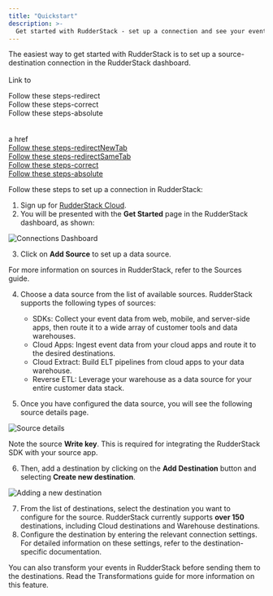 ```yaml
---
title: "Quickstart"
description: >-
  Get started with RudderStack - set up a connection and see your events flow in no time.
---
```


The easiest way to get started with RudderStack is to set up a source-destination connection in the RudderStack dashboard.<br/><br/>
Link to
<Link to="/google-bigquery/">Follow these steps-redirect</Link><br/>
<Link to="/destinations/warehouse-destinations/bigquery/">Follow these steps-correct</Link><br/>
<Link to="https://www.rudderstack.com/docs/destinations/warehouse-destinations/bigquery/">Follow these steps-absolute</Link><br/>
<br/><br/>
a href<br/>
<a href="/google-bigquery/">Follow these steps-redirectNewTab</a><br/>
<a target="_self" href="/google-bigquery/">Follow these steps-redirectSameTab</a><br/>
<a href="/destinations/warehouse-destinations/bigquery/">Follow these steps-correct</a><br/>
<a href="https://www.rudderstack.com/docs/destinations/warehouse-destinations/bigquery/">Follow these steps-absolute</a>

Follow these steps to set up a connection in RudderStack:

1. Sign up for [RudderStack Cloud](https://app.rudderstack.com/signup?type=freetrial).
2. You will be presented with the **Get Started** page in the RudderStack dashboard, as shown:

<img src="../assets/rs-cloud/get-started.png" alt="Connections Dashboard" />

3. Click on **Add Source** to set up a data source.

<div class="infoBlock">
For more information on sources in RudderStack, refer to the <Link to="/sources/">Sources</Link> guide.
</div>

4. Choose a data source from the list of available sources. RudderStack supports the following types of sources:
 
    - <Link to="/sources/event-streams/sdks/">SDKs</Link>: Collect your event data from web, mobile, and server-side apps, then route it to a wide array of customer tools and data warehouses.
    - <Link to="/sources/event-streams/cloud-apps/">Cloud Apps</Link>: Ingest event data from your cloud apps and route it to the desired destinations.
    - <Link to="/sources/extract/">Cloud Extract</Link>: Build ELT pipelines from cloud apps to your data warehouse.
    - <Link to="/sources/reverse-etl/">Reverse ETL</Link>: Leverage your warehouse as a data source for your entire customer data stack.

5. Once you have configured the data source, you will see the following source details page.

<img src="../assets/get-started/source-details.png" alt="Source details" />

<div class="infoBlock">

Note the source <strong>Write key</strong>. This is required for integrating the RudderStack SDK with your source app.
</div>

6. Then, add a destination by clicking on the **Add Destination** button and selecting **Create new destination**.

<img src="../assets/get-started/adding-new-destination.png" alt="Adding a new destination" />

7. From the list of destinations, select the destination you want to configure for the source. RudderStack currently supports **over 150** destinations, including <Link to="/destinations/streaming-destinations/">Cloud destinations</Link> and <Link to="/destinations/warehouse-destinations/">Warehouse destinations</Link>.
8. Configure the destination by entering the relevant connection settings. For detailed information on these settings, refer to the <Link to="/destinations/overview/">destination-specific documentation</Link>.

<div class="successBlock">
You can also transform your events in RudderStack before sending them to the destinations. Read the <Link to="/features/transformations/">Transformations</Link> guide for more information on this feature.
</div>



